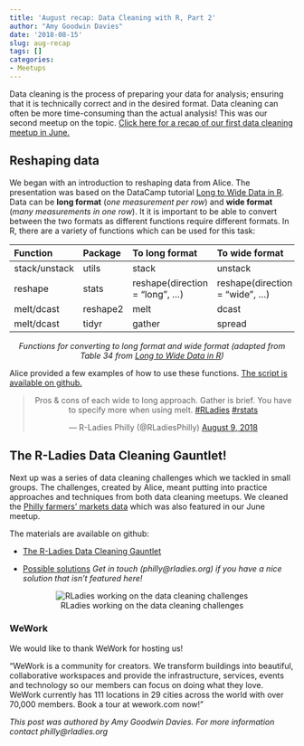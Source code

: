 ```yaml
---
title: 'August recap: Data Cleaning with R, Part 2'
author: "Amy Goodwin Davies"
date: '2018-08-15'
slug: aug-recap
tags: []
categories: 
- Meetups
---
```


Data cleaning is the process of preparing your data for analysis; ensuring that it is technically correct and in the desired format. Data cleaning can often be more time-consuming than the actual analysis! This was our second meetup on the topic. [Click here for a recap of our first data cleaning meetup in June.](http://rladiesphilly.org/post/june-recap/) 

## Reshaping data

We began with an introduction to reshaping data from Alice. The presentation was based on the DataCamp tutorial [Long to Wide Data in R](https://www.datacamp.com/community/tutorials/long-wide-data-R). Data can be **long format** (*one measurement per row*) and **wide format** (*many measurements in one row*). It it is important to be able to convert between the two formats as different functions require different formats. In R, there are a variety of functions which can be used for this task:

<center>
| Function | Package | To long format | To wide format |
|:-----|:-----|:-----|:-----|
| stack/unstack | utils | stack | unstack |
| reshape | stats | reshape(direction = "long", ...) | reshape(direction = "wide", ...) |
| melt/dcast | reshape2 | melt | dcast | 
| melt/dcast | tidyr | gather | spread | 
*Functions for converting to long format and wide format (adapted from Table 34 from [Long to Wide Data in R](https://www.datacamp.com/community/tutorials/long-wide-data-R))*

</center>

Alice provided a few examples of how to use these functions. [The script is available on github.](https://github.com/rladies/meetup-presentations_philadelphia/blob/master/August2018/reshape_examples.R)

<center>
<blockquote class="twitter-tweet" data-lang="en"><p lang="en" dir="ltr">Pros &amp; cons of each wide to long approach. Gather is brief. You have to specify more when using melt. <a href="https://twitter.com/hashtag/RLadies?src=hash&amp;ref_src=twsrc%5Etfw">#RLadies</a> <a href="https://twitter.com/hashtag/rstats?src=hash&amp;ref_src=twsrc%5Etfw">#rstats</a></p>&mdash; R-Ladies Philly (@RLadiesPhilly) <a href="https://twitter.com/RLadiesPhilly/status/1027688436596129793?ref_src=twsrc%5Etfw">August 9, 2018</a></blockquote>
<script async src="https://platform.twitter.com/widgets.js" charset="utf-8"></script>
</center>

## The R-Ladies Data Cleaning Gauntlet!

Next up was a series of data cleaning challenges which we tackled in small groups. The challenges, created by Alice, meant putting into practice approaches and techniques from both data cleaning meetups. We cleaned the [Philly farmers' markets data](http://data-phl.opendata.arcgis.com/datasets/0707c1f31e2446e881d680b0a5ee54bc_0) which was also featured in our June meetup. 

The materials are available on github:

* [The R-Ladies Data Cleaning Gauntlet](https://github.com/rladies/meetup-presentations_philadelphia/blob/master/August2018/challenge.Rmd)

* [Possible solutions](https://github.com/rladies/meetup-presentations_philadelphia/blob/master/August2018/challenge_answers.Rmd) *Get in touch (philly@rladies.org) if you have a nice solution that isn't featured here!*

<center>
![RLadies working on the data cleaning challenges](/img/aug_challenge.jpg)
</center>

### WeWork

We would like to thank WeWork for hosting us!

"WeWork is a community for creators. We transform buildings into beautiful, collaborative workspaces and provide the infrastructure, services, events and technology so our members can focus on doing what they love. WeWork currently has 111 locations in 29 cities across the world with over 70,000 members. Book a tour at wework.com now!"

*This post was authored by Amy Goodwin Davies. For more information contact philly@rladies.org*